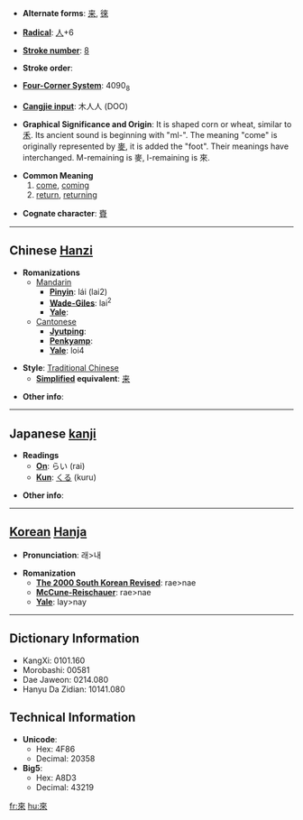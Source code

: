 * '''Alternate forms''': [[来]], [[徠]]

* '''[[Wiktionary:Chinese radical index| Radical]]''': [[Wiktionary:Chinese radical index 人|人]]+6

* '''[[Wiktionary:Chinese total strokes index|Stroke number]]''': [[Wiktionary:Chinese total strokes index 8|8]]

* '''Stroke order''': 

* '''[[Wiktionary:Chinese four corner index|Four-Corner System]]''': 4090<sub>8</sub>

* '''[[Wiktionary:Chinese Cangjie index|Cangjie input]]''': 木人人 (DOO)

* '''Graphical Significance and Origin''': It is shaped corn or wheat, similar to [[禾]]. Its ancient sound is beginning with "ml-". The meaning "come" is originally represented by [[麥]], it is added the "foot". Their meanings have interchanged. M-remaining is 麥, l-remaining is 來.

* '''Common Meaning'''
*# [[come]], [[coming]]
*# [[return]], [[returning]]

* '''Cognate character''': [[賚]]

----

== Chinese [[Hanzi]] ==

* '''Romanizations'''
** [[Mandarin]]
*** '''[[Pinyin]]''': lái (lai2)
*** '''[[Wade-Giles]]''': lai<sup>2</sup>
*** '''[[Yale]]''': 
**[[Cantonese]]
***'''[[Jyutping]]''':
***'''[[Penkyamp]]''': 
***'''[[Yale]]''': loi4

* '''Style''': [[Traditional Chinese]] 
** '''[[Simplified Chinese|Simplified]] equivalent''': [[来]]

* '''Other info''': 

----

== Japanese [[kanji]] ==

* '''Readings'''
** '''[[On]]''': らい (rai)
** '''[[Kun]]''': [[くる]] (kuru)

* '''Other info''':  

----

== [[Korean]] [[Hanja]] ==

* '''Pronunciation''': 래>내

* '''Romanization'''
** '''[[The 2000 South Korean Revised Romanization|The 2000 South Korean Revised]]''': rae>nae
** '''[[McCune-Reischauer]]''': rae>nae
** '''[[Yale]]''': lay>nay

----

== Dictionary Information ==

* KangXi: 0101.160
* Morobashi: 00581
* Dae Jaweon: 0214.080
* Hanyu Da Zidian: 10141.080

== Technical Information ==

* '''Unicode''':
** Hex: 4F86
** Decimal: 20358
* '''Big5''':
** Hex: A8D3
** Decimal: 43219

[[fr:來]]
[[hu:來]]